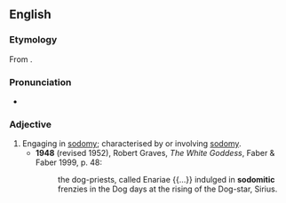 ==English==

===Etymology===
From {{etyl|la|en}} {{m|la|Sodomiticus}}.

===Pronunciation===
* {{IPA|/sɒdəˈmɪtɪk/|lang=en}}

===Adjective===
{{en-adj}}

# Engaging in [[sodomy]]; characterised by or involving [[sodomy]].
#* '''1948''' (revised 1952), Robert Graves, ''The White Goddess'', Faber & Faber 1999, p. 48:
#*: the dog-priests, called Enariae {{...}} indulged in '''sodomitic''' frenzies in the Dog days at the rising of the Dog-star, Sirius.
